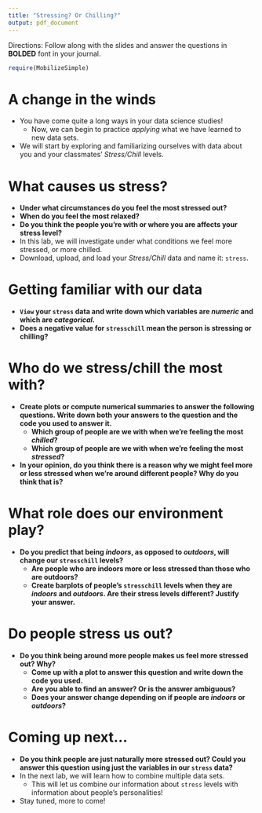 ```yaml
---
title: "Stressing? Or Chilling?"
output: pdf_document
---
```


Directions: Follow along with the slides and answer the questions in **BOLDED** font in your journal.
```r
require(MobilizeSimple)
```


A change in the winds
=====================

- You have come quite a long ways in your data science studies!
  - Now, we can begin to practice _applying_ what we have learned to new data sets.
- We will start by exploring and familiarizing ourselves with data about you and your classmates' _Stress/Chill_ levels.


What causes us stress?
========================

- **Under what circumstances do you feel the most stressed out?**
- **When do you feel the most relaxed?**
- **Do you think the people you're with or where you are affects your stress level?**
- In this lab, we will investigate under what conditions we feel more stressed, or more chilled.
- Download, upload, and load your _Stress/Chill_ data and name it: `stress`.


Getting familiar with our data
=============================

- **`View` your `stress` data and write down which variables are _numeric_ and which are _categorical_.**
- **Does a negative value for `stresschill` mean the person is stressing or chilling?**

    
Who do we stress/chill the most with?
====================

- **Create plots or compute numerical summaries to answer the following questions. Write down both your answers to the question and the code you used to answer it.**
    - **Which group of people are we with when we're feeling the most _chilled_?**
    - **Which group of people are we with when we're feeling the most _stressed_?**
- **In your opinion, do you think there is a reason why we might feel more or less stressed when we're around different people? Why do you think that is?**


What role does our environment play?
====================================

- **Do you predict that being _indoors_, as opposed to _outdoors_, will change our `stresschill` levels?**
    - **Are people who are indoors more or less stressed than those who are outdoors?**
    - **Create barplots of people's `stresschill` levels when they are _indoors_ and _outdoors_. Are their stress levels different? Justify your answer.**


Do people stress us out?
========================

- **Do you think being around more people makes us feel more stressed out? Why?**
    - **Come up with a plot to answer this question and write down the code you used.**
    - **Are you able to find an answer? Or is the answer ambiguous?**
    - **Does your answer change depending on if people are _indoors_ or _outdoors_?**
    

Coming up next...
=======================

- **Do you think people are just naturally more stressed out? Could you answer this question using just the variables in our `stress` data?**
- In the next lab, we will learn how to combine multiple data sets.
    - This will let us combine our information about `stress` levels with information about people's personalities!
- Stay tuned, more to come!








